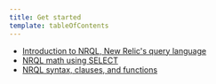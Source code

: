 ```yaml
---
title: Get started
template: tableOfContents
---
```


* [Introduction to NRQL, New Relic's query language](/docs/query-your-data/nrql-new-relic-query-language/get-started/introduction-nrql-new-relics-query-language)
* [NRQL math using SELECT](/docs/query-your-data/nrql-new-relic-query-language/get-started/nrql-math-using-select)
* [NRQL syntax, clauses, and functions](/docs/query-your-data/nrql-new-relic-query-language/get-started/nrql-syntax-clauses-functions)
